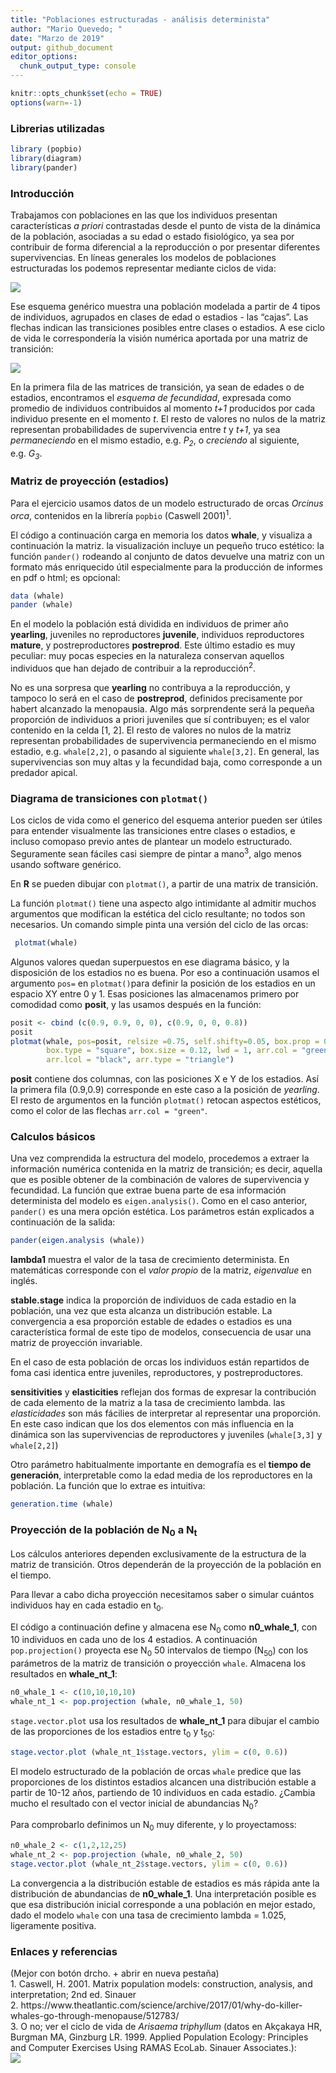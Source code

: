 ```yaml
---
title: "Poblaciones estructuradas - análisis determinista"
author: "Mario Quevedo; "
date: "Marzo de 2019"
output: github_document
editor_options: 
  chunk_output_type: console
---
```


```r
knitr::opts_chunk$set(echo = TRUE)
options(warn=-1)
```

### Librerias utilizadas
```r
library (popbio)
library(diagram)
library(pander)
```

### Introducción

Trabajamos con poblaciones en las que los individuos presentan características *a priori* contrastadas desde el punto de vista de la dinámica de la población, asociadas a su edad o estado fisiológico, ya sea por contribuir de forma diferencial a la reproducción o por presentar diferentes supervivencias. En líneas generales los modelos de poblaciones estructuradas los podemos representar mediante ciclos de vida:

![](stages_files/figure-markdown_github/life_cycle_stage.png)

Ese esquema genérico muestra una población modelada a partir de 4 tipos de individuos, agrupados en clases de edad o estadios - las "cajas". Las flechas indican las transiciones posibles entre clases o estadios. A ese ciclo de vida le correspondería la visión numérica aportada por una matriz de transición:

![](stages_files/figure-markdown_github/matrices_lefkovitch.jpg)

En la primera fila de las matrices de transición, ya sean de edades o de estadios, encontramos el *esquema de fecundidad*, expresada como promedio de individuos contribuidos al momento *t+1* producidos por cada individuo presente en el momento *t*. El resto de valores no nulos de la matriz representan probabilidades de supervivencia entre *t* y *t+1*, ya sea *permaneciendo* en el mismo estadio, e.g. *P~2~*, o *creciendo* al siguiente, e.g. *G~3~*.
 
### Matriz de proyección (estadios)
Para el ejercicio usamos datos de un modelo estructurado de orcas *Orcinus orca*, contenidos en la librería `popbio` (Caswell 2001)^1^. 

El código a continuación carga en memoria los datos **whale**, y visualiza a continuación la matriz. la visualización incluye un pequeño truco estético: la función `pander()` rodeando al conjunto de datos devuelve una matriz con un formato más enriquecido útil especialmente para la producción de informes en pdf o html; es opcional:

```r
data (whale)
pander (whale)
```

En el modelo la población está dividida en individuos de primer año **yearling**, juveniles no reproductores **juvenile**, individuos reproductores **mature**, y postreproductores **postreprod**. Este último estadio es muy peculiar: muy pocas especies en la naturaleza conservan aquellos individuos que han dejado de contribuir a la reproducción^2^. 

No es una sorpresa que **yearling** no contribuya a la reproducción, y tampoco lo será en el caso de **postreprod**, definidos precisamente por habert alcanzado la menopausia. Algo más sorprendente será la pequeña proporción de individuos a priori juveniles que sí contribuyen; es el valor contenido en la celda [1, 2]. El resto de valores no nulos de la matriz representan probabilidades de supervivencia permaneciendo en el mismo estadio, e.g. `whale[2,2]`, o pasando al siguiente `whale[3,2]`. En general, las supervivencias son muy altas y la fecundidad baja, como corresponde a un predador apical.

### Diagrama de transiciones con `plotmat()`

Los ciclos de vida como el generico del esquema anterior pueden ser útiles para entender visualmente las transiciones entre clases o estadios, e incluso comopaso previo antes de plantear un modelo estructurado. Seguramente sean fáciles casi siempre de pintar a mano^3^, algo menos usando software genérico.

En **R** se pueden dibujar con `plotmat()`, a partir de una matrix de transición. 

La función `plotmat()` tiene una aspecto algo intimidante al admitir muchos argumentos que modifican la estética del ciclo resultante; no todos son necesarios. Un comando simple pinta una versión del ciclo de las orcas:

```r
 plotmat(whale)
```

Algunos valores quedan superpuestos en ese diagrama básico, y la disposición de los estadios no es buena. Por eso a continuación usamos el argumento `pos=` en `plotmat()`para definir la posición de los estadios en un espacio XY entre 0 y 1. Esas posiciones las almacenamos primero por comodidad como **posit**, y las usamos después en la función:  

```r
posit <- cbind (c(0.9, 0.9, 0, 0), c(0.9, 0, 0, 0.8))
posit
plotmat(whale, pos=posit, relsize =0.75, self.shifty=0.05, box.prop = 0.2,
        box.type = "square", box.size = 0.12, lwd = 1, arr.col = "green",
        arr.lcol = "black", arr.type = "triangle")
```

**posit** contiene dos columnas, con las posiciones X e Y de los estadios. Así la primera fila (0.9,0.9) corresponde en este caso a la posición de *yearling*.
El resto de argumentos en la función `plotmat()` retocan aspectos estéticos, como el color de las flechas `arr.col = "green"`.
   
### Calculos básicos

Una vez comprendida la estructura del modelo, procedemos a extraer la información numérica contenida en la matriz de transición; es decir, aquella que es posible obtener de la combinación de valores de supervivencia y fecundidad. La función que extrae buena parte de esa información determinista del modelo es `eigen.analysis()`. Como en el caso anterior, `pander()` es una mera opción estética. Los parámetros están explicados a continuación de la salida:

```r
pander(eigen.analysis (whale))
```

**lambda1** muestra el valor de la tasa de crecimiento determinista. En matemáticas corresponde con el *valor propio* de la matriz, *eigenvalue* en inglés.

**stable.stage** indica la proporción de individuos de cada estadio en la población, una vez que esta alcanza un distribución estable. La convergencia a esa proporción estable de edades o estadios es una característica formal de este tipo de modelos, consecuencia de usar una matriz de proyección invariable.

En el caso de esta población de orcas los individuos están repartidos de foma casi identica entre juveniles, reproductores, y postreproductores. 

**sensitivities** y **elasticities** reflejan dos formas de expresar la contribución de cada elemento de la matriz a la tasa de crecimiento lambda. las *elasticidades* son más fácilies de interpretar al representar una proporción. En este caso indican que los dos elementos con más influencia en la dinámica son las supervivencias de reproductores y juveniles (`whale[3,3]` y `whale[2,2]`)

Otro parámetro habitualmente importante en demografía es el **tiempo de generación**, interpretable como la edad media de los reproductores en la población. La función que lo extrae es intuitiva:

```r
generation.time (whale)
```

### Proyección de la población de N~0~ a N~t~
Los cálculos anteriores dependen exclusivamente de la estructura de la matriz de transición. Otros dependerán de la proyección de la población en el tiempo. 

Para llevar a cabo dicha proyección necesitamos saber o simular cuántos individuos hay en cada estadio en t~0~. 

El código a continuación define y almacena ese N~0~ como **n0_whale_1**, con 10 individuos en cada uno de los 4 estadios. A continuación `pop.projection()` proyecta ese N~0~ 50 intervalos de tiempo (N~50~) con los parámetros de la matriz de transición o proyección `whale`. Almacena los resultados en **whale_nt_1**:

```r
n0_whale_1 <- c(10,10,10,10)
whale_nt_1 <- pop.projection (whale, n0_whale_1, 50)
```

`stage.vector.plot` usa los resultados de **whale_nt_1** para dibujar el cambio de las proporciones de los estadios entre t~0~ y t~50~: 
```r
stage.vector.plot (whale_nt_1$stage.vectors, ylim = c(0, 0.6))
```

El modelo estructurado de la población de orcas `whale` predice que las proporciones de los distintos estadios alcancen una distribución estable a partir de 10-12 años, partiendo de 10 individuos en cada estadio. ¿Cambia mucho el resultado con el vector inicial de abundancias N~0~?

Para comprobarlo definimos un N~0~ muy diferente, y lo proyectamoss:

```r
n0_whale_2 <- c(1,2,12,25)
whale_nt_2 <- pop.projection (whale, n0_whale_2, 50)
stage.vector.plot (whale_nt_2$stage.vectors, ylim = c(0, 0.6))
```

La convergencia a la distribución estable de estadios es más rápida ante la distribución de abundancias de **n0_whale_1**. Una interpretación posible es que esa distribución inicial corresponde a una población en mejor estado, dado el modelo `whale` con una tasa de crecimiento lambda = 1.025, ligeramente positiva.

### Enlaces y referencias
(Mejor con botón drcho. + abrir en nueva pestaña)  
1. Caswell, H. 2001. Matrix population models: construction, analysis, and interpretation; 2nd ed. Sinauer  
2. https://www.theatlantic.com/science/archive/2017/01/why-do-killer-whales-go-through-menopause/512783/  
3. O no; ver el ciclo de vida de *Arisaema triphyllum* (datos en Akçakaya HR, Burgman MA, Ginzburg LR. 1999. Applied Population Ecology: Principles and Computer Exercises Using RAMAS EcoLab. Sinauer Associates.):  
![](stages_files/figure-markdown_github/structured_jack_in_the_pulpit_600.jpg)